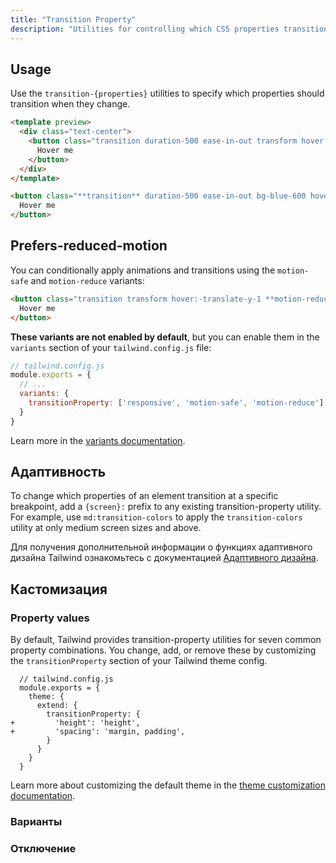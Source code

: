 ```yaml
---
title: "Transition Property"
description: "Utilities for controlling which CSS properties transition."
---
```




## Usage

Use the `transition-{properties}` utilities to specify which properties should transition when they change.

```html lightBlue
<template preview>
  <div class="text-center">
    <button class="transition duration-500 ease-in-out transform hover:-translate-y-1 hover:scale-110 bg-blue-600 hover:bg-red-600 text-white font-semibold py-3 px-6 rounded-md">
      Hover me
    </button>
  </div>
</template>

<button class="**transition** duration-500 ease-in-out bg-blue-600 hover:bg-red-600 transform hover:-translate-y-1 hover:scale-110 ...">
  Hover me
</button>
```

## Prefers-reduced-motion

You can conditionally apply animations and transitions using the `motion-safe` and `motion-reduce` variants:

```html
<button class="transition transform hover:-translate-y-1 **motion-reduce:transition-none motion-reduce:transform-none** ...">
  Hover me
</button>
```

**These variants are not enabled by default**, but you can enable them in the `variants` section of your `tailwind.config.js` file:

```js
// tailwind.config.js
module.exports = {
  // ...
  variants: {
    transitionProperty: ['responsive', 'motion-safe', 'motion-reduce']
  }
}
```

Learn more in the [variants documentation](/docs/hover-focus-and-other-states#motion-safe-v1-6-0).

## Адаптивность

To change which properties of an element transition at a specific breakpoint, add a `{screen}:` prefix to any existing transition-property utility. For example, use `md:transition-colors` to apply the `transition-colors` utility at only medium screen sizes and above.

Для получения дополнительной информации о функциях адаптивного дизайна Tailwind ознакомьтесь с документацией [Адаптивного дизайна](/docs/responsive-design).

## Кастомизация

### Property values

By default, Tailwind provides transition-property utilities for seven common property combinations. You change, add, or remove these by customizing the `transitionProperty` section of your Tailwind theme config.

```diff-js
  // tailwind.config.js
  module.exports = {
    theme: {
      extend: {
        transitionProperty: {
+         'height': 'height',
+         'spacing': 'margin, padding',
        }
      }
    }
  }
```

Learn more about customizing the default theme in the [theme customization documentation](/docs/theme#customizing-the-default-theme).

### Варианты

<Variants plugin="transitionProperty" name="transition-property" />

### Отключение

<Disabling plugin="transitionProperty" name="transition-property" />
